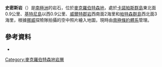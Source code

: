 {{coord|67|31|S|63|1|E|display=title}}

'''史密斯岩'''（{{lang-en|Smith Rocks}}）是[[南極洲|南極洲]]的岩石，位於[[麥克羅伯特森地|麥克羅伯特森地]]，處於[[卡諾帕斯群島|卡諾帕斯群島]]東北面0.9公里、[[基特尼島|基特尼島]]以西0.9公里、[[威爾特郡岩|威爾特郡岩]]西南面2海里和[[帕特森群島|帕特森群島]]西北面3海里，根據[[挪威|挪威]]探險隊拍攝的空中照片繪入地圖，現時由[[南極條約體系|南極條約體系]]管理。

==參考資料==
*{{usgs-gazetteer}}

{{DEFAULTSORT:Smith Rocks}}
[[Category:麥克羅伯特森地岩層|Category:麥克羅伯特森地岩層]]


{{MacRobertsonLand-geo-stub}}
